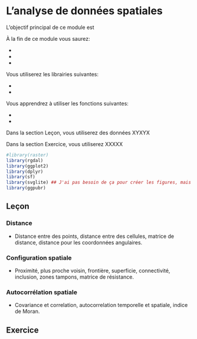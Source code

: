 # L'analyse de données spatiales {#analyse}


L'objectif principal de ce module est

À la fin de ce module vous saurez:

-
-
-

Vous utiliserez les librairies suivantes:

-
-

Vous apprendrez à utiliser les fonctions suivantes:

-
-

Dans la section Leçon, vous utiliserez des données XYXYX

Dans la section Exercice, vous utiliserez XXXXX

```r
#library(raster)
library(rgdal)
library(ggplot2)
library(dplyr)
library(sf)
library(svglite) ## J'ai pas besoin de ça pour créer les figures, mais pour les inclure dans le markdown, oui.
library(ggpubr)
```


## Leçon

### Distance

-	Distance entre des points, distance entre des cellules, matrice de distance, distance pour les coordonnées angulaires.

### Configuration spatiale

-	Proximité, plus proche voisin, frontière, superficie, connectivité, inclusion, zones tampons, matrice de résistance.

### Autocorrélation spatiale

-	Covariance et correlation, autocorrelation temporelle et spatiale, indice de Moran.




## Exercice

